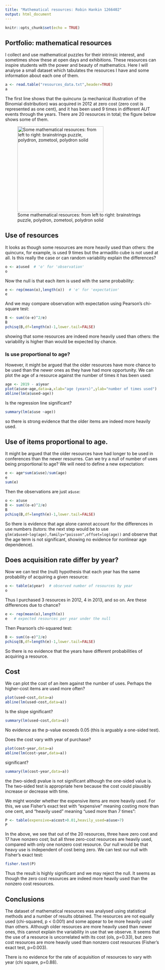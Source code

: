 ```yaml
---
title: "Mathematical resources: Robin Hankin 1266402"
output: html_document
---
```


```r
knitr::opts_chunk$set(echo = TRUE)
```

## Portfolio: mathematical resources

I collect and use mathematical puzzles for their intrinsic interest, and sometimes show these at open days and exhibitions.  These resources can inspire students with the power and beauty of mathematics.  Here I will analyse a small dataset which tabulates the resources I have and some information about each one of them.

```r
a <- read.table("resources_data.txt",header=TRUE)
a
```

The first line shows that the quincunx (a mechanical illustration of the Binomial distribution) was acquired in 2012 at zero cost (zero cost is represented as one cent), and it has been used 9 times in different AUT events through the years.  There are 20 resources in total; the figure below shows some of them.  

![Some mathematical resources: from left to right: brainstrings puzzle, polydron, zometool, polydron solid](resources.jpg){width=280px}


## Use of resources

It looks as though some resources are more heavily used than others: the quincunx, for example, is used 9 times but the armadillo cube is not used at all.  Is this really the case or can random variability explain the differences?

```r
o <- a$used  # 'o' for 'observation'
o
```

Now the null is that each item is used with the same probability:
```r
e <- rep(mean(o),length(o))  # 'e' for 'expectation'
e
```

And we may compare observation with expectation using Pearson's chi-square test:

```r
B <- sum((o-e)^2/e)
B
pchisq(B,df=length(o)-1,lower.tail=FALSE)
```

showing that some resources are indeed more heavily used than others: the variability is higher than would be expected  by chance.

### Is use proportional to age?

However, it might be argued that the older resources have more chance to be used than the newer ones as they have had more opportunity.  We can plot the age of a resource against the number of times it has been used:

```r
age <- 2019 - a$year
plot(a$use~age,data=a,xlab="age (years)",ylab="number of times used")
abline(lm(a$used~age))
```

Is the regression line significant?

```r
summary(lm(a$use ~age))
```

so there is strong evidence that the older items are indeed more heavily used. 

## Use of items proportional to age.

It might be argued that the older resources have had longer to be used in conferences than the newer resourres.
Can we try a null of number of uses being proportional to age? We will need to define a new expectation:

```r
e <- age*sum(a$use)/sum(age)
e
sum(e)
```

Then the observations are just ```a$use```:

```r
o <- a$use
B <- sum((o-e)^2/e)
B
pchisq(B,df=length(e)-1,lower.tail=FALSE)
```

So there is evidence that age alone cannot account for the differences in use numbers (tutors: the next step would be to use ```glm(a$used~log(age),family="poisson",offset=log(age))``` and  observe that the age term is not significant, showing no evidence for nonlinear age dependence).

## Does acquisition rate differ by year?
Now we can test the (null) hypothesis that each year has the same probability of acquiring a given resource:

```r
o <- table(a$year)  # observed number of resources by year
o
```

Thus I purchased 3 resources in 2012, 4 in 2013, and so on.  Are these differences due to chance?

```r
e <- rep(mean(o),length(o))
e   # expected resources per year under the null
```

Then Pearson's chi-squared test:

```r
B <- sum((o-e)^2/e)
pchisq(B,df=length(e)-1,lower.tail=FALSE)
```

So there is no evidence that the years have different probabilities of acquiring a resource.


## Cost

We can plot the cost of an item against the number of uses.  Perhaps the higher-cost items are used more often?

```r
plot(used~cost,data=a)
abline(lm(used~cost,data=a))
```

Is the slope significant?

```r
summary(lm(used~cost,data=a))
```

No evidence as the p-value exceeds 0.05 (this is arguably a one-sided test).

Does the cost vary with year of purchase?

```r
plot(cost~year,data=a)
abline(lm(cost~year,data=a))
```

significant?

```r
summary(lm(cost~year,data=a))
```

the (two-sided) pvalue is not significant although the one-sided value is.  The two-sided test is appropriate here because the cost could plausibly increase or decrease with time.

We might wonder whether the expensive items are more heavily used.  For this, we use Fisher's exact test with "expensive" meaning costing more than one cent, and "heavily used" meaning "used more than 7 times":

```r
P <- table(expensive=a$cost>0.01,heavily_used=a$use>7)
P
```

In the above, we see that out of the 20 resources, three have zero cost and 17 have nonzero cost; but all three zero-cost resources are heavily used, compared with only one nonzero cost resource. Our null would be that heavy use is independent of cost being zero.  We can test our null with Fisher's exact test:

```r
fisher.test(P)
```

Thus the result is highly significant and we may reject the null.  It seems as though the zero cost resources are indeed more heavily used than the nonzero cost resources.

## Conclusions

The dataset of mathematical resources was analysed using statistical methods and a number of results obtained. 
The resources are not equally used (chi-squared, p < 0.001) and some appear to be more heavily used than others.
Although older resources are more heavily used than newer ones, this cannot explain the variability in use that we observe.  It seems that the use of a resource is uncorrelated with its cost (ols, p=0.33), but zero cost resources are more heavily used than nonzero cost resources (Fisher's exact test, p=0.003).

There is no  evidence for the rate of acquisition of resources to vary with year (chi square, p=0.88).



